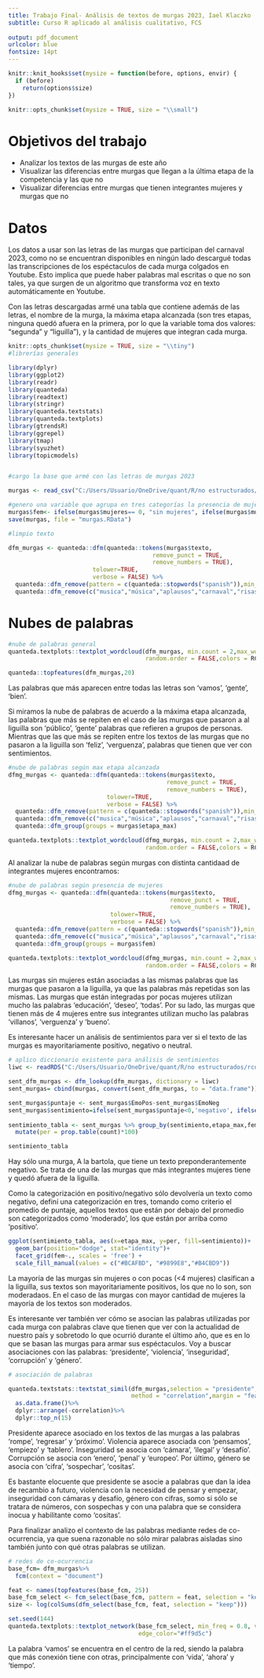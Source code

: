 ```yaml
---
title: Trabajo Final- Análisis de textos de murgas 2023, Iael Klaczko
subtitle: Curso R aplicado al análisis cualitativo, FCS
   
output: pdf_document 
urlcolor: blue
fontsize: 14pt
---
```


```r
knitr::knit_hooks$set(mysize = function(before, options, envir) {
  if (before) 
    return(options$size)
})
```


```r
knitr::opts_chunk$set(mysize = TRUE, size = "\\small")

```
# Objetivos del trabajo

- Analizar los textos de las murgas de este año 
- Visualizar las diferencias entre murgas que llegan a la última etapa de la competencia y las que no
- Visualizar diferencias entre murgas que tienen integrantes mujeres y murgas que no

# Datos
Los datos a usar son las letras de las murgas que participan del carnaval 2023, como no se encuentran disponibles en ningún lado descargué todas las transcripciones de los espéctaculos de cada murga colgados en Youtube. Esto implica que puede haber palabras mal escritas o que no son tales, ya que surgen de un algoritmo que transforma voz en texto automáticamente en Youtube. 

Con las letras descargadas armé una tabla que contiene además de las letras, el nombre de la murga, la máxima etapa alcanzada (son tres etapas, ninguna quedó afuera en la primera, por lo que la variable toma dos valores: "segunda" y "liguilla"), y la cantidad de mujeres que integran cada murga. 

```r
knitr::opts_chunk$set(mysize = TRUE, size = "\\tiny")
#librerías generales

library(dplyr)
library(ggplot2)
library(readr)
library(quanteda) 
library(readtext) 
library(stringr)
library(quanteda.textstats)
library(quanteda.textplots)
library(gtrendsR)
library(ggrepel)
library(tmap)
library(syuzhet)
library(topicmodels)


#cargo la base que armé con las letras de murgas 2023

murgas <- read_csv("C:/Users/Usuario/OneDrive/quant/R/no estructurados/rcuali2022/trabajo final/LetrasMurgas23.csv")

#genero una variable que agrupa en tres categorías la presencia de mujeres en las murgas
murgas$fem<- ifelse(murgas$mujeres== 0, "sin mujeres", ifelse(murgas$mujeres<4, "<4 mujeres", "4o+ mujeres"))
save(murgas, file = "murgas.RData")

#limpio texto

dfm_murgas <- quanteda::dfm(quanteda::tokens(murgas$texto,
                                         remove_punct = TRUE,
                                         remove_numbers = TRUE),
                        tolower=TRUE,
                        verbose = FALSE) %>%
  quanteda::dfm_remove(pattern = c(quanteda::stopwords("spanish")),min_nchar=4) %>%
  quanteda::dfm_remove(c("musica","música","aplausos","carnaval","risas","murga","cómo"))

```
# Nubes de palabras
```r
#nube de palabras general
quanteda.textplots::textplot_wordcloud(dfm_murgas, min.count = 2,max_words = 200,
                                       random.order = FALSE,colors = RColorBrewer::brewer.pal(8,"Dark2"),comparison = F)

quanteda::topfeatures(dfm_murgas,20)

```
Las palabras que más aparecen entre todas las letras son 'vamos', 'gente', 'bien'. 

Si miramos la nube de palabras de acuerdo a la máxima etapa alcanzada, las palabras que más se repiten en el caso de las murgas que pasaron a al liguilla son 'público', 'gente' palabras que refieren a grupos de personas. Mientras que las que más se repiten entre los textos de las murgas que no pasaron a la liguilla son 'feliz', 'verguenza', palabras que tienen que ver con sentimientos. 

```r
#nube de palabras según max etapa alcanzada
dfmg_murgas <- quanteda::dfm(quanteda::tokens(murgas$texto,
                                             remove_punct = TRUE,
                                             remove_numbers = TRUE),
                            tolower=TRUE,
                            verbose = FALSE) %>%
  quanteda::dfm_remove(pattern = c(quanteda::stopwords("spanish")),min_nchar=4) %>%
  quanteda::dfm_remove(c("musica","música","aplausos","carnaval","risas","murga","cómo")) %>% 
  quanteda::dfm_group(groups = murgas$etapa_max)
```
```r
quanteda.textplots::textplot_wordcloud(dfmg_murgas, min.count = 2,max_words = 200,
                                       random.order = FALSE,colors = RColorBrewer::brewer.pal(8,"Dark2"),comparison = T)

```

Al analizar la nube de palabras según murgas con distinta cantidaad de integrantes mujeres encontramos:

```r

#nube de palabras según presencia de mujeres 
dfmg_murgas <- quanteda::dfm(quanteda::tokens(murgas$texto,
                                              remove_punct = TRUE,
                                              remove_numbers = TRUE),
                             tolower=TRUE,
                             verbose = FALSE) %>%
  quanteda::dfm_remove(pattern = c(quanteda::stopwords("spanish")),min_nchar=4) %>%
  quanteda::dfm_remove(c("musica","música","aplausos","carnaval","risas","murga","cómo")) %>% 
  quanteda::dfm_group(groups = murgas$fem)
```

```r
quanteda.textplots::textplot_wordcloud(dfmg_murgas, min.count = 2,max_words = 200,
                                       random.order = FALSE,colors = RColorBrewer::brewer.pal(6,"Dark2"),labelsize=1,comparison = T)
```

Las murgas sin mujeres están asociadas a las mismas palabras que las murgas que pasaron a la liguilla, ya que las palabras más repetidas son las mismas. Las murgas que están integradas por pocas mujeres utilizan mucho las palabras 'educación', 'deseo', 'todas'. Por su lado, las murgas que tienen más de 4 mujeres entre sus integrantes utilizan mucho las palabras 'villanos', 'verguenza' y 'bueno'. 

Es interesante hacer un análisis de sentimientos para ver si el texto de las murgas es mayoritariamente positivo, negativo o neutral. 

```r
# aplico diccionario existente para análisis de sentimientos
liwc <- readRDS("C:/Users/Usuario/OneDrive/quant/R/no estructurados/rcuali2022/trabajo final/EmoPosNeg_SPA.rds")

sent_dfm_murgas <- dfm_lookup(dfm_murgas, dictionary = liwc)
sent_murgas= cbind(murgas, convert(sent_dfm_murgas, to = "data.frame")) 

sent_murgas$puntaje <- sent_murgas$EmoPos-sent_murgas$EmoNeg
sent_murgas$sentimiento=ifelse(sent_murgas$puntaje<0,'negativo', ifelse(sent_murgas$puntaje== 0, 'neutral',
                                                                        ifelse(sent_murgas$puntaje<64, 'moderado', 'positivo'))) # 65 es el puntaje promedio
sentimiento_tabla <- sent_murgas %>% group_by(sentimiento,etapa_max,fem) %>% summarise(count=n()) %>% 
  mutate(per = prop.table(count)*100)
```

```r

sentimiento_tabla
```
Hay sólo una murga, A la bartola, que tiene un texto preponderantemente negativo. Se trata de una de las murgas que más integrantes mujeres tiene y quedó afuera de la liguilla. 

Como la categorización en positivo/negativo sólo devolvería un texto como negativo, definí una categorización en tres, tomando como criterio el promedio de puntaje, aquellos textos que están por debajo del promedio son categorizados como 'moderado', los que están por arriba como 'positivo'. 

```r


ggplot(sentimiento_tabla, aes(x=etapa_max, y=per, fill=sentimiento))+
  geom_bar(position="dodge", stat="identity")+
  facet_grid(fem~., scales = 'free') +
  scale_fill_manual(values = c("#BCAFBD", "#9899E8","#B4CBD9"))

```

La mayoría de las murgas sin mujeres o con pocas (<4 mujeres) clasifican a la liguilla, sus textos son mayoritariamente positivos, los que no lo son, son moderadaos. En el caso de las murgas con mayor cantidad de mujeres la mayoría de los textos son moderados. 

Es interesante ver también ver cómo se asocian las palabras utilizadas por cada murga con palabras clave que tienen que ver con la actualidad de nuestro país y sobretodo lo que ocurrió durante el último año, que es en lo que se basan las murgas para armar sus espéctaculos. Voy a buscar asociaciones con las palabras: 'presidente', 'violencia', 'inseguridad', 'corrupción' y 'género'. 

```r
# asociación de palabras 

quanteda.textstats::textstat_simil(dfm_murgas,selection = "presidente",
                                   method = "correlation",margin = "features")%>%
  as.data.frame()%>%
  dplyr::arrange(-correlation)%>%
  dplyr::top_n(15)
```
Presidente aparece asociado en los textos de las murgas a las palabras 'rompe', 'regresar' y 'próximo'. 
Violencia aparece asociada con 'pensamos', 'empiezo' y 'tablero'. 
Inseguridad se asocia con 'cámara', 'ilegal' y 'desafío'.
Corrupción se asocia con 'enero', 'penal' y 'europeo'. 
Por último, género se asocia con 'cifra', 'sospechar', 'cositas'.

Es bastante elocuente que presidente se asocie a palabras que dan la idea de recambio a futuro, violencia con la necesidad de pensar y empezar, inseguridad con cámaras y desafío, género con cifras, somo si sólo se tratara de números, con sospechas y con una palabra que se considera inocua y habilitante como 'cositas'.

Para finalizar analizo el contexto de las palabras mediante redes de co-ocurrencia, ya que suena razonable no sólo mirar palabras aisladas sino también junto con qué otras palabras se utilizan.

```r
# redes de co-ocurrencia
base_fcm= dfm_murgas%>%
  fcm(context = "document")

feat <- names(topfeatures(base_fcm, 25))
base_fcm_select <- fcm_select(base_fcm, pattern = feat, selection = "keep")
size <- log(colSums(dfm_select(base_fcm, feat, selection = "keep")))

set.seed(144)
quanteda.textplots::textplot_network(base_fcm_select, min_freq = 0.8, vertex_size = size / max(size) * 3,
                                     edge_color="#ff9d5c")
```

La palabra 'vamos' se encuentra en el centro de la red, siendo la palabra que más conexión tiene con otras, principalmente con 'vida', 'ahora' y 'tiempo'. 




